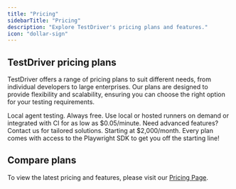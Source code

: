 ```yaml
---
title: "Pricing"
sidebarTitle: "Pricing"
description: "Explore TestDriver's pricing plans and features."
icon: "dollar-sign"
---
```


## TestDriver pricing plans

TestDriver offers a range of pricing plans to suit different needs, from individual developers to large enterprises. Our plans are designed to provide flexibility and scalability, ensuring you can choose the right option for your testing requirements.

<CardGroup cols={3}>
  <Card title="Hobby" icon="check">
    Local agent testing. Always free.
  </Card>
  <Card title="Pro" icon="briefcase">
    Use local or hosted runners on demand or integrated with CI for as low as
    $0.05/minute.
  </Card>
  <Card title="Enterprise" icon="shield">
    Need advanced features? Contact us for tailored solutions. Starting at
    $2,000/month.
  </Card>
</CardGroup>

<Tip>
  Every plan comes with access to the Playwright SDK to get you off the starting
  line!
</Tip>

## Compare plans

To view the latest pricing and features, please visit our [Pricing Page](https://testdriver.ai/pricing).
